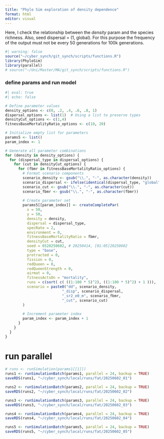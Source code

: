 ```yaml
---
title: "Phylo Sim exploration of density dependence"
format: html
editor: visual
---
```


Here, I check the relationship between the *density* param and the species richness. Also, seed dispersal = (1, global). For this purpose the frequency of the output must not be every 50 generations for 100k generations.

```r
#| warning: false
source("~/cyber_synch/git_synch/scripts/functions.R")
library(PhyloSim)
library(parallel)
# source("~/Uni/Master/MA/git_synch/scripts/functions.R")
```

### define params and run model

```r
#| eval: true
#| echo: false

# Define parameter values
density_options <- c(0, .2, .4, .6, .8, 1)
dispersal_options <- list(1)  # Using a list to preserve types
densityCut_options <- c(1,4)
fitnessBaseMortalityRatio_options <- c(10, 20)

# Initialize empty list for parameters
params5 <- list()
param_index <- 1

# Generate all parameter combinations
for (density in density_options) {
  for (dispersal_type in dispersal_options) {
    for (cut in densityCut_options) {
      for (fbmr in fitnessBaseMortalityRatio_options) {
        # Format scenario components
        scenario_density <- gsub("\\.", "-", as.character(density))
        scenario_dispersal <- ifelse(identical(dispersal_type, "global"), "G", dispersal_type)
        scenario_cut <- gsub("\\.", "-", as.character(cut))
        scenario_fbmr <- gsub("\\.", "-", as.character(fbmr))
        
        # Create parameter set
        params5[[param_index]] <- createCompletePar(
          x = 50,
          y = 50,
          density = density,
          dispersal = dispersal_type,
          specRate = 2,
          environment = 0,
          fitnessBaseMortalityRatio = fbmr,
          densityCut = cut,
          seed = 0520250602, # 20250414, [01:05]20250602
          type = "base",
          protracted = 0,
          fission = 0,
          redQueen = 0,
          redQueenStrength = 0,
          airmat = 0,
          fitnessActsOn = "mortality",
          runs = c(sort( c( ((1:100 * 5)^2), ((1:100 * 5)^2) + 1 ))),
          scenario = paste0("dd", scenario_density,
                          "_disp", scenario_dispersal,
                          "_sr2_e0_m", scenario_fbmr,
                          "_cut", scenario_cut)
        )
        
        # Increment parameter index
        param_index <- param_index + 1
      }
    }
  }
}
```

# run parallel
```r
# runs <- runSimulation(params1[[1]])
runs1 <- runSimulationBatch(params1, parallel = 24, backup = TRUE)
saveRDS(runs1, "~/cyber_synch/local/runs/fat/20250602_01")

runs2 <- runSimulationBatch(params2, parallel = 24, backup = TRUE)
saveRDS(runs2, "~/cyber_synch/local/runs/fat/20250602_02")

runs3 <- runSimulationBatch(params3, parallel = 24, backup = TRUE)
saveRDS(runs3, "~/cyber_synch/local/runs/fat/20250602_03")

runs4 <- runSimulationBatch(params4, parallel = 24, backup = TRUE)
saveRDS(runs4, "~/cyber_synch/local/runs/fat/20250602_04")

runs5 <- runSimulationBatch(params5, parallel = 24, backup = TRUE)
saveRDS(runs5, "~/cyber_synch/local/runs/fat/20250602_05")
```





